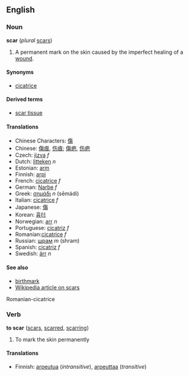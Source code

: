 ==English==
===Noun===
'''scar''' (''plural'' [[scars]])

#A permanent mark on the skin caused by the imperfect healing of a [[wound]].

====Synonyms====
*[[cicatrice]]

====Derived terms====
*[[scar tissue]]

====Translations====
*Chinese Characters: [[傷]]
*Chinese: [[傷痕]], [[伤痕]]; [[傷疤]], [[伤疤]]
*Czech: [[jizva]] ''f''
*Dutch: [[litteken]] ''n''
*Estonian: [[arm#Estonian|arm]]
*Finnish: [[arpi]]
*French: [[cicatrice#French|cicatrice]] ''f''
*German: [[Narbe]] ''f''
*Greek: [[σημάδι]] ''n'' (sēmádi)
*Italian: [[cicatrice#Italian|cicatrice]] ''f''
*Japanese: [[傷]]
*Korean: [[흉터]]
*Norwegian: [[arr]] ''n''
*Portuguese: [[cicatriz]] ''f''
*Romanian:[[cicatrice]]  ''f''
*Russian: [[шрам]] ''m'' (shram)
*Spanish: [[cicatriz]] ''f''
*Swedish: [[ärr]] ''n''

====See also====
*[[birthmark]]
*[[w:scar|Wikipedia article on scars]]
Romanian-cicatrice

===Verb===
'''to scar''' ([[scars]], [[scarred]], [[scarring]])

# To mark the skin permanently

====Translations====
*Finnish: [[arpeutua]] (''intransitive''), [[arpeuttaa]] (''transitive'')